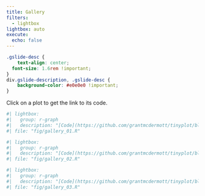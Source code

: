 ```yaml
---
title: Gallery
filters:
  - lightbox
lightbox: auto
execute:
  echo: false
---
```


```css
.gslide-desc {
	text-align: center;
  font-size: 1.6rem !important;
}
div.gslide-description, .gslide-desc {
	background-color: #e0e0e0 !important;
}
```

Click on a plot to get the link to its code.

::: {layout-ncol=2}

```r
#| lightbox:
#|   group: r-graph
#|   description: "[Code](https://github.com/grantmcdermott/tinyplot/blob/main/altdoc/fig/gallery_01.R)"
#| file: "fig/gallery_01.R"
```

```r
#| lightbox:
#|   group: r-graph
#|   description: "[Code](https://github.com/grantmcdermott/tinyplot/blob/main/altdoc/fig/gallery_02.R)"
#| file: "fig/gallery_02.R"
```

```r
#| lightbox:
#|   group: r-graph
#|   description: "[Code](https://github.com/grantmcdermott/tinyplot/blob/main/altdoc/fig/gallery_03.R)"
#| file: "fig/gallery_03.R"
```
:::
